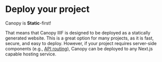 
# Deploy your project

<Section size="2">

<Heading weight="medium">
  Canopy is <Strong>Static</Strong>-first!
</Heading>

That means that Canopy IIIF is designed to be deployed as a statically generated website. This is a great option for many projects, as it is fast, secure, and easy to deploy. However, if your project requires server-side components (e.g., [API routing](/api-routes)), Canopy can be deployed to any Next.js capable hosting service.

</Section>

<Cards>
  <Card title="GitHub Pages" href="/deploy/github-pages" />
  <Card title="Vercel" href="/deploy/vercel" />
</Cards>
